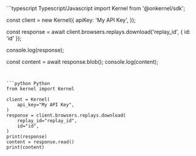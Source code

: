 <CodeGroup>
```typescript Typescript/Javascript
import Kernel from '@onkernel/sdk';

const client = new Kernel({
  apiKey: 'My API Key',
});

const response = await client.browsers.replays.download('replay_id', { id: 'id' });

console.log(response);

const content = await response.blob();
console.log(content);
```


```python Python
from kernel import Kernel

client = Kernel(
    api_key="My API Key",
)
response = client.browsers.replays.download(
    replay_id="replay_id",
    id="id",
)
print(response)
content = response.read()
print(content)
```
</CodeGroup>
